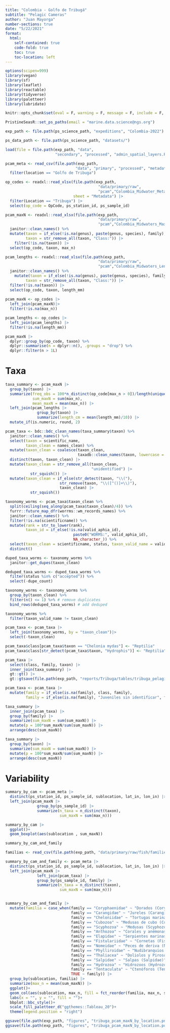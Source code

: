 ```yaml
---
title: "Colombia - Golfo de Tribugá"
subtitle: "Pelagic Cameras"
author: "Juan Mayorga"
number-sections: true
date: "5/22/2021"
format: 
  html:
    self-contained: true
    code-fold: true
    toc: true
    toc-location: left
---
```


```r
options(scipen=999)
library(vegan)
library(sf)
library(leaflet)
library(reactable)
library(tidyverse)
library(paletteer)
library(lubridate)

knitr::opts_chunk$set(eval = F, warning = F, message = F, include = F, echo = F)

PristineSeasR::set_ps_paths(email = "marine.data.science@ngs.org")

exp_path <- file.path(ps_science_path, "expeditions", "Colombia-2022")

ps_data_path <- file.path(ps_science_path, "datasets/")

load(file = file.path(exp_path, "data", 
                      "secondary", "processed", "admin_spatial_layers.RData"))
```

```r
pcam_meta <- read_csv(file.path(exp_path, 
                               "data", "primary", "processed", "metadata", "pcam_meta.csv")) %>% 
  filter(location == "Golfo de Tribuga")

op_codes <- readxl::read_xlsx(file.path(exp_path, 
                                         "data/primary/raw",
                                         "pcam","Colombia_Midwater_Metadata_29112022.xlsx"), 
                              sheet = "Metadata") |> 
  filter(Location == "Tribuga") |> 
  select(op_code = OpCode, ps_station_id, ps_sample_id)

pcam_maxN <- readxl::read_xlsx(file.path(exp_path, 
                                         "data/primary/raw",
                                         "pcam","Colombia_Midwaters_MaxN_29112022.xlsx")) %>% 
  janitor::clean_names() %>% 
  mutate(taxon = if_else(!is.na(genus), paste(genus, species), family),
         taxon = str_remove_all(taxon, "Class:")) |> 
    filter(!is.na(taxon)) |> 
  select(op_code, taxon, max_n)  

pcam_lengths <- readxl::read_xlsx(file.path(exp_path, 
                                         "data/primary/raw",
                                         "pcam","Colombia_Midwaters_Lengths_29112022.xlsx")) %>% 
  janitor::clean_names() %>% 
    mutate(taxon = if_else(!is.na(genus), paste(genus, species), family),
         taxon = str_remove_all(taxon, "Class:")) |> 
  filter(!is.na(taxon)) |> 
  select(op_code, taxon, length_mm) 
  
pcam_maxN <- op_codes |> 
  left_join(pcam_maxN)|> 
  filter(!is.na(max_n))

pcam_lengths <- op_codes |> 
  left_join(pcam_lengths) |> 
  filter(!is.na(length_mm))

pcam_maxN |> 
  dplyr::group_by(op_code, taxon) %>%
  dplyr::summarise(n = dplyr::n(), .groups = "drop") %>%
  dplyr::filter(n > 1L)
```

# Taxa

```r
taxa_summary <- pcam_maxN |> 
  group_by(taxon) |> 
  summarize(freq_obs = 100*n_distinct(op_code[max_n > 0])/length(unique(pcam_maxN$op_code)),
            sum_maxN = sum(max_n),
            mean_maxN = mean(max_n)) |> 
  left_join(pcam_lengths |> 
              group_by(taxon) |> 
              summarize(length_cm = mean(length_mm)/10)) |> 
  mutate_if(is.numeric, round, 2)
```

```r
pcam_taxa <- bdc::bdc_clean_names(taxa_summary$taxon) %>% 
  janitor::clean_names() %>% 
  select(taxon = scientific_name, 
         taxon_clean = names_clean) %>% 
  mutate(taxon_clean = coalesce(taxon_clean, 
                                taxadb::clean_names(taxon, lowercase = F))) %>% 
  distinct(taxon, taxon_clean) |> 
  mutate(taxon_clean = str_remove_all(taxon_clean,
                                      "unidentified") |> 
           str_squish()) |> 
  mutate(taxon_clean = if_else(str_detect(taxon, "\\("), 
                        str_remove(taxon, "\\([^()]+\\)"),
                        taxon_clean) |> 
           str_squish())

taxonomy_worms <- pcam_taxa$taxon_clean %>% 
  split(ceiling(seq_along(pcam_taxa$taxon_clean)/4)) %>% 
  furrr::future_map_dfr(worrms::wm_records_names) %>% 
  janitor::clean_names() %>% 
  filter(!is.na(scientificname)) %>% 
  mutate(rank = str_to_lower(rank),
         taxon_id = if_else(!is.na(valid_aphia_id),
                              paste0("WORMS:", valid_aphia_id),
                              NA_character_)) %>% 
  select(taxon_clean = scientificname, status, taxon_valid_name = valid_name, taxon_rank = rank, taxon_id, taxon_authority = valid_authority, kingdom, phylum, class, order, family, genus) %>% 
  distinct()

duped_taxa_worms <- taxonomy_worms %>% 
  janitor::get_dupes(taxon_clean) 

deduped_taxa_worms <- duped_taxa_worms %>% 
  filter(status %in% c("accepted")) %>% 
  select(-dupe_count)

taxonomy_worms <- taxonomy_worms %>% 
  group_by(taxon_clean) %>% 
  filter(n() <= 1) %>% # remove duplicates
  bind_rows(deduped_taxa_worms) # add deduped

taxonomy_worms %>% 
  filter(taxon_valid_name != taxon_clean)

pcam_taxa <- pcam_taxa |> 
  left_join(taxonomy_worms, by = "taxon_clean")|> 
  select(-taxon_clean)

pcam_taxa$class[pcam_taxa$taxon == "Chelonia mydas"] <- "Reptilia"
pcam_taxa$class[str_detect(pcam_taxa$taxon, "Hydrophis")] <- "Reptilia"
```

```r
pcam_taxa |> 
  select(class, family, taxon) |> 
  inner_join(taxa_summary) |> 
  gt::gt() |> 
  gt::gtsave(file.path(exp_path, "reports/Tribuga/tables/tribuga_pelagics.docx"))
```

```r
pcam_taxa <- pcam_taxa |> 
  mutate(family = if_else(is.na(family), class, family),
         family = if_else(is.na(family), "Juveniles sin identificar", family)) 

taxa_summary |>  
  inner_join(pcam_taxa) |> 
  group_by(family) |> 
  summarize(sum_maxN = sum(sum_maxN)) |> 
  mutate(p = 100*sum_maxN/sum(sum_maxN)) |> 
  arrange(desc(sum_maxN))

taxa_summary |>  
  group_by(taxon) |> 
  summarize(sum_maxN = sum(sum_maxN)) |> 
  mutate(p = 100*sum_maxN/sum(sum_maxN)) |> 
  arrange(desc(sum_maxN))
```

# Variability

```r
summary_by_cam <- pcam_meta |> 
  distinct(ps_station_id, ps_sample_id, sublocation, lat_in, lon_in) |> 
  left_join(pcam_maxN |> 
              group_by(ps_sample_id) |> 
              summarize(n_taxa = n_distinct(taxon),
                        sum_maxN = sum(max_n)))

summary_by_cam |>
  ggplot()+
  geom_boxplot(aes(sublocation , sum_maxN))
```
```r
summary_by_cam_and_family
```

```r
familias <- read_csv(file.path(exp_path, "data/primary/raw/fish/families_in_spanish.csv"))

summary_by_cam_and_family <- pcam_meta |> 
  distinct(ps_station_id, ps_sample_id, sublocation, lat_in, lon_in) |> 
  left_join(pcam_maxN |> 
              left_join(pcam_taxa) |> 
              group_by(ps_sample_id, family) |> 
              summarize(n_taxa = n_distinct(taxon),
                        sum_maxN = sum(max_n)))


summary_by_cam_and_family |> 
  mutate(familia = case_when(family == "Coryphaenidae" ~ "Dorados (Coryphaena)",
                             family == "Carangidae" ~ "Jureles (Carangidae)",
                             family == "Cheloniidae" ~ "Tortugas marinas (Cheloniidae)",
                             family == "Cubozoa" ~ "Medusas de cubo (Cubozoa)",
                             family == "Scyphozoa" ~ "Medusas (Scyphozoa)",
                             family == "Anthozoa" ~ "Corales y anémonas (Anthozoa)",
                             family == "Elapidae" ~ "Serpientes marinas (Elapidae)",
                             family == "Fistulariidae" ~ "Cornetas (Fistulariidae)",
                             family == "Nomeidae" ~ "Peces de deriva (Nomeidae)",
                             family == "Phylliroidae" ~ "Nudibranquios (Phylliroidae)",
                             family == "Thaliacea" ~ "Doliolos y Pirosomas (Thaliacea)",
                             family == "Salpidae" ~ "Salpas (Salpidae)",
                             family == "Hydrozoa" ~ "Hidrozoos (Hydrozoa)",
                             family == "Tentaculata" ~ "Ctenóforos (Tentaculata)",
                             TRUE ~ family)) |> 
  group_by(sublocation, familia) |> 
  summarize(max_n = mean(sum_maxN)) |> 
  ggplot()+
  geom_col(aes(sublocation, max_n, fill = fct_reorder(familia, max_n, sum)))+
  labs(x = "", y = "", fill = "")+
  bbplot::bbc_style()+
  scale_fill_paletteer_d("ggthemes::Tableau_20")+
  theme(legend.position = "right")

ggsave(file.path(exp_path, "figures", "tribuga_pcam_maxN_by_location.png"), width = 12)
ggsave(file.path(exp_path, "figures", "tribuga_pcam_maxN_by_location.pdf"), width = 12)
```



